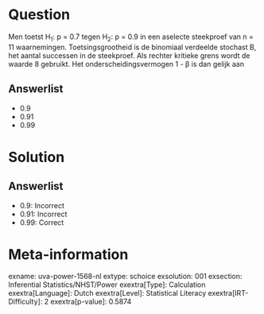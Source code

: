 Question
========

Men toetst H~1~: p = 0.7 tegen H~2~: p = 0.9 in een aselecte steekproef
van n = 11 waarnemingen. Toetsingsgrootheid is de binomiaal verdeelde
stochast B, het aantal successen in de steekproef. Als rechter kritieke
grens wordt de waarde 8 gebruikt. Het onderscheidingsvermogen 1 - β is
dan gelijk aan

Answerlist
----------

* 0.9
* 0.91
* 0.99

Solution
========

Answerlist
----------

* 0.9: Incorrect
* 0.91: Incorrect
* 0.99: Correct

Meta-information
================
exname: uva-power-1568-nl
extype: schoice
exsolution: 001
exsection: Inferential Statistics/NHST/Power
exextra[Type]: Calculation
exextra[Language]: Dutch
exextra[Level]: Statistical Literacy
exextra[IRT-Difficulty]: 2
exextra[p-value]: 0.5874
